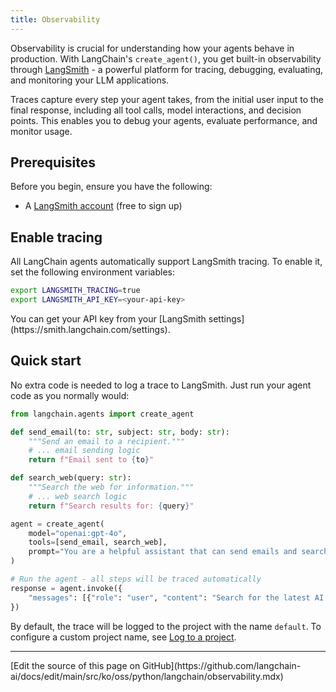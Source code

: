 ```yaml
---
title: Observability
---
```



<AlphaCallout />

Observability is crucial for understanding how your agents behave in production. With LangChain's `create_agent()`, you get built-in observability through [LangSmith](https://smith.langchain.com/) - a powerful platform for tracing, debugging, evaluating, and monitoring your LLM applications.

Traces capture every step your agent takes, from the initial user input to the final response, including all tool calls, model interactions, and decision points. This enables you to debug your agents, evaluate performance, and monitor usage.

## Prerequisites

Before you begin, ensure you have the following:

* A [LangSmith account](https://smith.langchain.com/) (free to sign up)

## Enable tracing

All LangChain agents automatically support LangSmith tracing. To enable it, set the following environment variables:

```bash
export LANGSMITH_TRACING=true
export LANGSMITH_API_KEY=<your-api-key>
```

<Info>
You can get your API key from your [LangSmith settings](https://smith.langchain.com/settings).
</Info>

## Quick start

No extra code is needed to log a trace to LangSmith. Just run your agent code as you normally would:

```python
from langchain.agents import create_agent

def send_email(to: str, subject: str, body: str):
    """Send an email to a recipient."""
    # ... email sending logic
    return f"Email sent to {to}"

def search_web(query: str):
    """Search the web for information."""
    # ... web search logic
    return f"Search results for: {query}"

agent = create_agent(
    model="openai:gpt-4o",
    tools=[send_email, search_web],
    prompt="You are a helpful assistant that can send emails and search the web."
)

# Run the agent - all steps will be traced automatically
response = agent.invoke({
    "messages": [{"role": "user", "content": "Search for the latest AI news and email a summary to john@example.com"}]
})
```




By default, the trace will be logged to the project with the name `default`. To configure a custom project name, see [Log to a project](#log-to-a-project).

<observability />

---

<Callout icon="pen-to-square" iconType="regular">
  [Edit the source of this page on GitHub](https://github.com/langchain-ai/docs/edit/main/src/ko/oss/python/langchain/observability.mdx)
</Callout>
